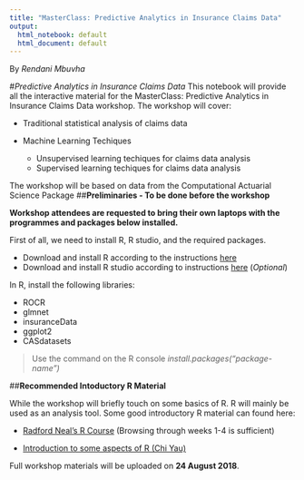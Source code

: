 ```yaml
---
title: "MasterClass: Predictive Analytics in Insurance Claims Data"
output:
  html_notebook: default
  html_document: default
---
```

By *Rendani Mbuvha*

#*Predictive Analytics in Insurance Claims Data*
This notebook will provide all the interactive material for the MasterClass: Predictive Analytics in Insurance Claims Data workshop. The workshop will cover:

+ Traditional statistical analysis of claims data 
+ Machine Learning Techiques

    + Unsupervised learning techiques for claims data analysis 
    + Supervised learning techiques for claims data analysis

The workshop will be based on data from the Computational Actuarial Science Package 
##**Preliminaries - To be done before the workshop**

**Workshop attendees are requested to bring their own laptops with the programmes and packages below installed.**

First of all, we need to install R, R studio, and the required packages. 

* Download and install R according to  the instructions [here](https://cran.rstudio.com/)  
* Download and install R studio according to instructions [here](https://www.rstudio.com/products/rstudio/download/#download) (*Optional*)

In R, install the following libraries:

  +   ROCR
  +   glmnet
  +   insuranceData
  +   ggplot2
  +   CASdatasets
  
  > Use the command on the R console *install.packages("package-name")*
  
##**Recommended Intoductory R Material**

While the workshop will briefly touch on some basics of R. R will mainly be used as an analysis tool. Some good introductory R material can found here:

  + [Radford Neal's R Course](http://www.cs.utoronto.ca/~radford/csc121.S17/) (Browsing through weeks 1-4 is sufficient)
  
  + [Introduction to some aspects of R (Chi Yau)](http://www.r-tutor.com/r-introduction)
  

Full workshop materials will be uploaded on **24 August 2018**.  

